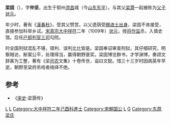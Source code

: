 {{東亞男性歷史人物
|名稱=梁固<br>北宋状元、政治家、文学家
|身份=判[[三司|三司]][[户部|户部]][[都勾院|都勾院]]使
|前任=
|繼任=
|畫像=
|說明=
|姓=梁
|名=固
|姓名=梁固
|字=仲坚
|職官=[[大中祥符|祥符]]二年[[状元|状元郎]]<br>[[将作监丞|将作监丞]]<br>[[著作郎|著作郎]]入直[[史馆|史馆]]<br>[[户部|户部]][[判官|判官]]([[司农|司农]]官)<br>[[三司|三司勾院]][[判官|判官使]]
|封爵=周国公([[皇祐|皇祐]]中追封)
|封號=[[太师|太师]]御史令函[[中书令|中书令]]([[皇祐|皇祐]]中追封)
|御稱號=[[大中祥符|大中祥符]]二年(乙酉科)“[[状元|状元]]”
|宮號=
|封地=
|神號=
|尊號=
|乳名=
|幼名=
|兒名=
|童名=
|小字=
|號=梁司农
|法號=
|院號=
|其他名號=
|出生年=宋太宗雍熙四年(987年)
|出生地=山东东平家中
|婚年=
|逝世年=宋真宗天禧三年(1019年)
|逝世地=
|諡號='''文懿'''
|墳墓=山东东平梁林
|父親=[[梁灏|梁灏]]
|嫡母=
|母親=阎氏
|元配=
|正室=
|妻=任氏
|繼室=
|平妻=
|側室=
|元配之父=
|元配之嫡母=
|元配之母=
|正室之父=
|正室之嫡母=
|正室之母=
|妻之父=
|妻之嫡母=
|妻之母=
|繼室之父=
|繼室之嫡母=
|繼室之母=
|平妻之父=
|平妻之嫡母=
|平妻之母=
|兄弟=
|姊妹=
|嫡兄弟=
|嫡姊妹=
|庶兄弟=
|庶姊妹=
|同胞兄弟=[[梁适|梁适]]<br/>[[梁述|梁述]]
|同胞姊妹=
|異母兄弟=
|異母姊妹=
|異父兄弟=
|異父姊妹=
|繼兄弟=
|繼姊妹=
|子=
|女=
|嫡子=
|嫡女=
|庶子=
|庶女=
|養子=
|養女=
|繼子=[[梁蒨|梁蒨]]<br>[[梁彦腾|梁彦腾]]<br>[[梁彦滦|梁彦滦]]
|繼女=
|著作=《汉春秋》、《梁司农文集》
|注釋=修“[[起居注|起居注]]”}}
 
'''梁固'''（{{bd|987年||1019年|catIdx=L梁}}），字'''仲坚'''，出生于郓州[[须昌|须昌]]城（今[[山东|山东]][[东平|东平]]）。与其父[[梁灏|梁灏]]一起被称为[[父子状元|父子状元]]。

年少时，著有《[[漢春秋|漢春秋]]》，受其父赞赏。以父遗荫受[[赐进士出身|赐进士出身]]，梁固不肯接受，直接参加科举乡试。[[宋真宗|宋真宗]][[大中祥符|大中祥符]]二年（1009年）[[状元|状元]]，授[[将作监|将作监]]丞，入值史馆。后任[[户部|户部]][[判官|判官]][[三司|三司]]勾院。

时全国刑狱混乱不堪，错判、误判比比皆是。梁固奉诏审查刑狱，其仔细研究，明察暗访，断案公平，处理得当，赢得朝野褒奖。梁固博览群书，才学渊博，奏颂文辞甚为工整，著有《梁[[司农|司农]]文集》十卷传世，谥曰文懿。惜三十三岁时因病英年早逝，朝野至梁府吊唁者络绎不绝。

==参考==
*《[[宋史|宋史]]·梁灏传》

[[Category:宋朝人|L]]
[[Category:宋朝狀元|L]]
[[Category:大中祥符二年己酉科進士|Category:大中祥符二年己酉科進士]]
[[Category:宋朝国公|Category:宋朝国公]]
[[Category:东平人|L]]
[[Category:梁姓|G]]
[[Category:东原梁氏|Category:东原梁氏]]